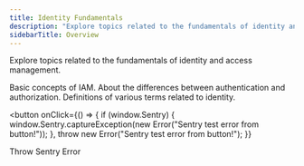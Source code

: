 ```yaml
---
title: Identity Fundamentals
description: "Explore topics related to the fundamentals of identity and access management."
sidebarTitle: Overview
---
```


Explore topics related to the fundamentals of identity and access management.

<CardGroup cols={2}>
  <Card title="Introduction to Identity and Access Management (IAM)" icon="user-shield"  iconType="solid"  horizontal href="/docs/get-started/identity-fundamentals/identity-and-access-management" >
    Basic concepts of IAM.
  </Card>
  <Card title="Authentication vs. Authorization" icon="user-lock"  iconType="solid"  horizontal href="/docs/get-started/identity-fundamentals/authentication-and-authorization" >
    About the differences between authentication and authorization.
  </Card>
  <Card title="Glossary" icon="book-open"  iconType="solid"  horizontal href="/docs/get-started/identity-fundamentals/glossary" >
    Definitions of various terms related to identity.
  </Card>
</CardGroup>

<button
  onClick={() => {
    if (window.Sentry) {
      window.Sentry.captureException(new Error("Sentry test error from button!"));
    },
    throw new Error("Sentry test error from button!");
  }}
>
  Throw Sentry Error
</button>
